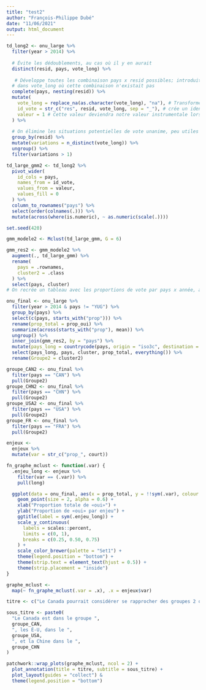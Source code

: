 ```yaml
---
title: "test2"
author: "François-Philippe Dubé"
date: "11/06/2021"
output: html_document
---
```


```r
td_long2 <- onu_large %>%
  filter(year > 2014) %>%
  
  # Évite les dédoublements, au cas où il y en aurait
  distinct(resid, pays, vote_long) %>%
 
   # Développe toutes les combinaison pays x resid possibles; introduit des NA
  # dans vote_long où cette combinaison n'existait pas
  complete(pays, nesting(resid)) %>%
  mutate(
    vote_long = replace_na(as.character(vote_long), "na"), # Transforme ces NA en chaînes "na"
    id_vote = str_c("res", resid, vote_long, sep = "_"), # crée un identifiant de vote comme "res_1001_pour"
    valeur = 1 # Cette valeur deviendra notre valeur instrumentale lorsque le tableau sera pivoté
  ) %>%
  
  # On élimine les situations potentielles de vote unanime, peu utiles pour l'algorithme de groupement
  group_by(resid) %>%
  mutate(variations = n_distinct(vote_long)) %>%
  ungroup() %>%
  filter(variations > 1)

td_large_gmm2 <- td_long2 %>%
  pivot_wider(
    id_cols = pays,
    names_from = id_vote,
    values_from = valeur,
    values_fill = 0
  ) %>%
  column_to_rownames("pays") %>%
  select(order(colnames(.))) %>%
  mutate(across(where(is.numeric), ~ as.numeric(scale(.))))
```

```r
set.seed(420)

gmm_modele2 <- Mclust(td_large_gmm, G = 6)

gmm_res2 <- gmm_modele2 %>% 
  augment(., td_large_gmm) %>% 
  rename(
    pays = .rownames,
    cluster2 = .class
  ) %>%
  select(pays, cluster)
# On recrée un tableau avec les proportions de vote par pays x année, avec les regroupements

onu_final <- onu_large %>%
  filter(year > 2014 & pays != "YUG") %>%
  group_by(pays) %>%
  select(c(pays, starts_with("prop"))) %>%
  rename(prop_total = prop_oui) %>%
  summarize(across(starts_with("prop"), mean)) %>%
  ungroup() %>%
  inner_join(gmm_res2, by = "pays") %>%
  mutate(pays_long = countrycode(pays, origin = "iso3c", destination = "un.name.fr")) %>%
  select(pays_long, pays, cluster, prop_total, everything()) %>% 
  rename(Groupe2 = cluster2)


```

```r
groupe_CAN2 <- onu_final %>%
  filter(pays == "CAN") %>%
  pull(Groupe2)
groupe_CHN2 <- onu_final %>%
  filter(pays == "CHN") %>%
  pull(Groupe2)
groupe_USA2 <- onu_final %>%
  filter(pays == "USA") %>%
  pull(Groupe2)
groupe_FR <- onu_final %>%
  filter(pays == "FRA") %>%
  pull(Groupe2)
```

```r
enjeux <-
  enjeux %>%
  mutate(var = str_c("prop_", court))

fn_graphe_mclust <- function(.var) {
  .enjeu_long <- enjeux %>%
    filter(var == (.var)) %>%
    pull(long)

  ggplot(data = onu_final, aes(x = prop_total, y = !!sym(.var), colour = Groupe2)) +
    geom_point(size = 2, alpha = 0.6) +
    xlab("Proportion totale de «oui»") +
    ylab("Proportion de «oui» par enjeu") +
    ggtitle(label = sym(.enjeu_long)) +
    scale_y_continuous(
      labels = scales::percent,
      limits = c(0, 1),
      breaks = c(0.25, 0.50, 0.75)
    ) +
    scale_color_brewer(palette = "Set1") +
    theme(legend.position = "bottom") +
    theme(strip.text = element_text(hjust = 0.5)) +
    theme(strip.placement = "inside")
}

graphe_mclust <-
  map(~ fn_graphe_mclust(.var = .x), .x = enjeux$var)

titre <- c("Le Canada pourrait considérer se rapprocher des groupes 2 ou 4 pour gagner en influence")

sous_titre <- paste0(
  "Le Canada est dans le groupe ",
  groupe_CAN,
  ", les É-U, dans le ",
  groupe_USA,
  ", et la Chine dans le ",
  groupe_CHN
)

patchwork::wrap_plots(graphe_mclust, ncol = 2) +
  plot_annotation(title = titre, subtitle = sous_titre) +
  plot_layout(guides = "collect") &
  theme(legend.position = "bottom")
```
